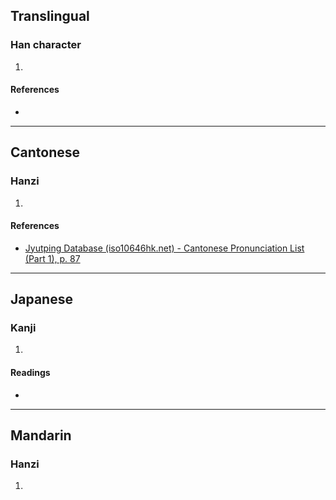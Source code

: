 {{character info/new}}
==Translingual==

===Han character===
{{Han char|rn=32|rad=土|as=07|sn=10|four=47147|canj=GSME|ids=⿰土⿳彐冖又}}

# {{defn|Han|sort=土07}}

====References====
* {{Han ref|kx=0230.020|dkj=05122|dj=0466.020|hdz=10447.100|uh=57D0|ud=22480|bh=D156|bd=53590}}

----

==Cantonese==

===Hanzi===
{{yue-hanzi|jyut=[[zam1]]|y=jam1}}

# {{defn|lang=yue|sort=土07}}

====References====
* [http://www.iso10646hk.net/jp/document/download.jsp Jyutping Database (iso10646hk.net) - Cantonese Pronunciation List (Part 1), p. 87]

----

==Japanese==

===Kanji===
{{ja-kanji|grade=|rs=土07}}

# {{defn|lang=ja|sort=土07}}

====Readings====
* {{ja-readings|on=[[しん]] (shin)|kun=}}

----

==Mandarin==

===Hanzi===
{{cmn-hanzi|pin=[[jīn]] ([[jin1]]), [[pǔ]] ([[pu3]])|wg=chin<sup>1</sup>, p'u<sup>3</sup>}}

# {{defn|lang=cmn|sort=土07}}